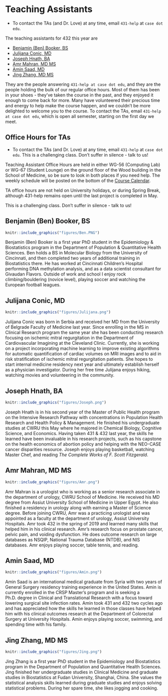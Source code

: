 # Teaching Assistants

- To contact the TAs (and Dr. Love) at any time, email `431-help` at `case dot edu`.

The teaching assistants for 432 this year are 

- [Benjamin (Ben) Booker, BS]
- [Julijana Conic, MD]
- [Joseph Hnath, BA]
- [Amr Mahran, MD MS]
- [Amin Saad, MD]
- [Jing Zhang, MD MS]

They are the people answering `431-help at case dot edu`, and they are the people holding the bulk of our regular office hours. Most of them has been in your shoes - they've taken the course in the past, and they enjoyed it enough to come back for more. Many have volunteered their precious time and energy to help make the course happen, and we couldn't be more delighted to welcome you to the course. To contact the TAs, email `431-help at case dot edu`, which is open all semester, starting on the first day we meet.

## Office Hours for TAs

- To contact the TAs (and Dr. Love) at any time, email `431-help` at `case dot edu`. This is a challenging class. Don't suffer in silence - talk to us!

Teaching Assistant Office Hours are held in either WG-56 (Computing Lab) or WG-67 (Student Lounge) on the ground floor of the Wood building in the School of Medicine, so be sure to look in both places if you need help. The weekly schedule will be posted on the bottom of the [Course Calendar](https://github.com/THOMASELOVE/2020-432/blob/master/calendar.md). 

TA office hours are not held on University holidays, or during Spring Break, although 431-help remains open until the last project is completed in May. 

This is a challenging class. Don't suffer in silence - talk to us!

## Benjamin (Ben) Booker, BS

```r
knitr::include_graphics("figures/Ben.PNG")
```

Benjamin (Ben) Booker is a first year PhD student in the Epidemiology & Biostatistics program in the Department of Population & Quantitative Health Sciences. Ben holds a BS in Molecular Biology from the University of Cincinnati, and then completed two years of additional training in Biostatistics there. He has worked at Cincinnati Children's Hospital performing DNA methylation analysis, and as a data scientist consultant for Givaudan Flavors. Outside of work and school I enjoy rock climbing/bouldering (novice level), playing soccer and watching the European football leagues. 

## Julijana Conic, MD

```r
knitr::include_graphics("figures/Julijana.png")
```

Julijana Conic was born in Serbia and received her MD from the University of Belgrade Faculty of Medicine last year. Since enrolling in the MS in Clinical Research program the same year she has been conducting research focusing on ischemic mitral regurgitation in the Department of Cardiovascular Imagining at the Cleveland Clinic. Currently, she is working on a project incorporating machine learning to improve existing algorithms for automatic quantification of cardiac volumes on MRI images and to aid in risk stratification of ischemic mitral regurgitation patients. She hopes to start internal medicine residency next year and ultimately establish herself as a physician investigator. During her free time Julijana enjoys hiking, watching movies and volunteering in the community. 

## Joseph Hnath, BA

```r
knitr::include_graphics("figures/Joseph.png")
```

Joseph Hnath is in his second year of the Master of Public Health program on the Intensive Research Pathway with concentrations in Population Health Research and Health Policy & Management. He finished his undergraduate studies at CWRU this May where he majored in Chemical Biology, Cognitive Science, and Economics. Having taken 431 & 432 last year, the skills he learned have been invaluable in his research projects, such as his capstone on the health economics of abortion policy and helping with the NEO-CASE cancer disparities resource. Joseph enjoys playing basketball, watching Master Chef, and reading *The Complete Works of F. Scott Fitzgerald*.

## Amr Mahran, MD MS

```r
knitr::include_graphics("figures/Amr.png")
```

Amr Mahran is a urologist who is working as a senior research associate in the department of urology, CWRU School of Medicine. He received his MD degree from Assiut University School of Medicine in Upper Egypt. He also finished a residency in urology along with earning a Master of Science degree. Before joining CWRU, Amr was a practicing urologist and was appointed as a faculty at the department of urology, Assiut University Hospitals. Amr took 432 in the spring of 2019 and learned many skills that helped him in his clinical research. Amr's research focus on prostate cancer, pelvic pain, and voiding dysfunction. He does outcome research on large databases as NSQIP, National Trauma Database (NTDB), and NIS databases. Amr enjoys playing soccer, table tennis, and reading.

## Amin Saad, MD

```r
knitr::include_graphics("figures/Amin.png")
```

Amin Saad is an international medical graduate from Syria with two years of General Surgery residency training experience in the United States. Amin is currently enrolled in the CRSP Master's program and is seeking a Ph.D. degree in Clinical and Translational Research with a focus toward lowering surgical site infection rates. Amin took 431 and 432 two cycles ago and has appreciated how the skills he learned in those classes have helped him with his clinical outcomes research at the Department of Colorectal Surgery at University Hospitals. Amin enjoys playing soccer, swimming, and spending time with his family.

## Jing Zhang, MD MS

```r
knitr::include_graphics("figures/Jing.png")
```

Jing Zhang is a first year PhD student in the Epidemiology and Biostatistics program in the Department of Population and Quantitative Health Sciences. Jing finished her undergraduate studies in Clinical Medicine and graduate studies in Biostatistics at Fudan University, Shanghai, China. She values the statistical analysis skills learned during graduate studies and enjoys solving statistical problems. During her spare time, she likes jogging and cooking.

